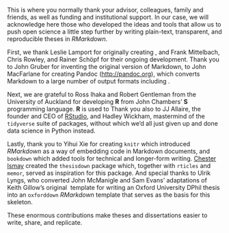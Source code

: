 This is where you normally thank your advisor, colleagues, family and friends, as well as funding and institutional support. 
In our case, we will acknowledge here those who developed the ideas and tools that allow us to push open science a little step further 
by writing plain-text, transparent, and reproducible theses in *RMarkdown*. 

First, we thank Leslie Lamport for originally creating \LaTeX\, 
and Frank Mittelbach, Chris Rowley, and Rainer Schöpf for their ongoing development.
Thank you to John Gruber for inventing the original version of Markdown, 
to John MacFarlane for creating Pandoc (<http://pandoc.org>), 
which converts Markdown to a large number of output formats including \LaTeX\.

Next, we are grateful to Ross Ihaka and Robert Gentleman from the University of Auckland for developing **R** 
from John Chambers' **S** programming language.
**R** is used to 
Thank you also to JJ Allaire, the founder and CEO of [RStudio](http://rstudio.com), 
and Hadley Wickham, mastermind of the `tidyverse` suite of packages,
without which we'd all just given up and done data science in Python instead.

Lastly, thank you to Yihui Xie for creating 
`knitr` which introduced *RMarkdown* as a way of embedding code in Markdown documents, 
and `bookdown` which added tools for technical and longer-form writing.
[Chester Ismay](http://chester.rbind.io) created the `thesisdown` package which,
together with `rticles` and `memor`, served as inspiration for this package. 
And special thanks to Ulrik Lyngs, 
who converted John McManigle and Sam Evans' adaptations of Keith Gillow's original \LaTeX\ template for writing an Oxford University DPhil thesis 
into an `oxforddown` *RMarkdown* template that serves as the basis for this skeleton.

These enormous contributions make theses and dissertations easier to write, share, and replicate.

\begin{flushright}
James Hollway \\
Geneva Graduate Institute \\
13 June 2020
\end{flushright}
